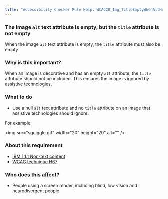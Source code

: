 ```yaml
---
title: "Accessibility Checker Rule Help: WCAG20_Img_TitleEmptyWhenAltNull"
---
```


<div className="toolHelp">
<Row>
<Column colLg={16} colMd={8} colSm={4} className="toolHead">

### The image `alt` text attribute is empty, but the `title` attribute is not empty

<div id="locLevel"></div>

When the image `alt` text attribute is empty, the `title` attribute must also be empty

</Column>
</Row>
<Row>
<Column colLg={11} colMd={5} colSm={4} className="toolMain">

### Why is this important?

When an image is decorative and has an empty `alt` attribute, the `title` attribute should not be included. This ensures the image is ignored by assistive technologies.

<div id="locSnippet"></div>

### What to do

* Use a null `alt` text attribute and no `title` attribute on an image that assistive technologies should ignore.

For example:

<CodeSnippet type="single" light={true}>&lt;img src="squiggle.gif" width="20" height="20" alt="" /&gt;</CodeSnippet>

</Column>
<Column colLg={5} colMd={3} colSm={4} className="toolLeft">

### About this requirement

* [IBM 1.1.1 Non-text content](https://www.ibm.com/able/requirements/requirements/#1_1_1)
* [WCAG technique H67](https://www.w3.org/WAI/WCAG21/Techniques/html/H67)

### Who does this affect?

* People using a screen reader, including blind, low vision and neurodivergent people

</Column>
</Row>
</div>

